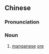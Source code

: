 {{also|锰矿}}
==Chinese==
{{zh-forms|s=锰矿}}

===Pronunciation===
{{zh-pron
|m=měngkuàng
|c=maang5 kong3
|cat=n
}}

===Noun===
{{zh-noun}}

# [[manganese]] [[ore]]